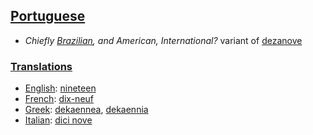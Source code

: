 ==[[Portuguese]]==
*''Chiefly [[Brazilian]], and American, International?'' variant of [[dezanove]]
===[[Translation]]s===
*[[English]]: [[nineteen]]
*[[French]]: [[dix-neuf]]
*[[Greek]]: [[dekaennea]], [[dekaennia]]
*[[Italian]]: [[dici nove]]